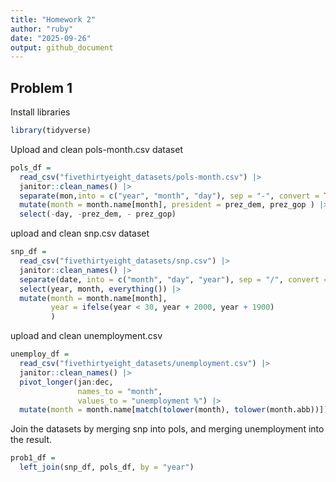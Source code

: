 ```yaml
---
title: "Homework 2"
author: "ruby"
date: "2025-09-26"
output: github_document
---
```


## Problem 1

Install libraries
```r
library(tidyverse)
```

Upload and clean pols-month.csv dataset
```r
pols_df = 
  read_csv("fivethirtyeight_datasets/pols-month.csv") |> 
  janitor::clean_names() |> 
  separate(mon,into = c("year", "month", "day"), sep = "-", convert = TRUE) |> 
  mutate(month = month.name[month], president = prez_dem, prez_gop ) |>   
  select(-day, -prez_dem, - prez_gop)
```


upload and clean snp.csv dataset
```r
snp_df = 
  read_csv("fivethirtyeight_datasets/snp.csv") |> 
  janitor::clean_names() |> 
  separate(date, into = c("month", "day", "year"), sep = "/", convert = TRUE) |>
  select(year, month, everything()) |> 
  mutate(month = month.name[month], 
         year = ifelse(year < 30, year + 2000, year + 1900)
         )
```

upload and clean unemployment.csv 
```r
unemploy_df = 
  read_csv("fivethirtyeight_datasets/unemployment.csv") |> 
  janitor::clean_names() |> 
  pivot_longer(jan:dec, 
               names_to = "month", 
               values_to = "unemployment %") |> 
  mutate(month = month.name[match(tolower(month), tolower(month.abb))])
```

Join the datasets by merging snp into pols, and merging unemployment into the result.
```r
prob1_df =
  left_join(snp_df, pols_df, by = "year")
```

